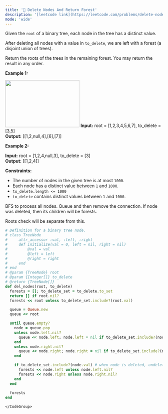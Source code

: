 ```yaml
---
title: '🧀 Delete Nodes And Return Forest'
description: '[leetcode link](https://leetcode.com/problems/delete-nodes-and-return-forest/description/)'
mode: 'wide'
---
```

<Tabs>
  <Tab title="Question" icon="circle-question" iconType="regular">
    <Card>
      <p>Given the <code>root</code> of a binary tree, each node in the tree has a distinct value.</p>  <p>After deleting all nodes with a value in <code>to_delete</code>, we are left with a forest (a disjoint union of trees).</p>  <p>Return the roots of the trees in the remaining forest. You may return the result in any order.</p>   <p><strong class="example">Example 1:</strong></p> <img alt="" src="https://assets.leetcode.com/uploads/2019/07/01/screen-shot-2019-07-01-at-53836-pm.png" style="width: 237px; height: 150px;" />  <strong>Input:</strong> root = [1,2,3,4,5,6,7], to_delete = [3,5] <br/> <strong>Output:</strong> [[1,2,null,4],[6],[7]]   <p><strong class="example">Example 2:</strong></p>   <strong>Input:</strong> root = [1,2,4,null,3], to_delete = [3] <br/> <strong>Output:</strong> [[1,2,4]]    <p><strong>Constraints:</strong></p>  <ul>  <li>The number of nodes in the given tree is at most <code>1000</code>.</li>  <li>Each node has a distinct value between <code>1</code> and <code>1000</code>.</li>  <li><code>to_delete.length &lt;= 1000</code></li>  <li><code>to_delete</code> contains distinct values between <code>1</code> and <code>1000</code>.</li> </ul> 
    </Card>
  </Tab>
  <Tab title="Solution" icon="lightbulb" iconType="regular" >
    <Card>
      BFS to process all nodes. Queue and then remove the connection. If node was deleted, then its children will be forests.

Roots check will be separate from this.
    </Card>
  <Expandable title="code">
    <CodeGroup dropdown>
```ruby title="Delete Nodes And Return Forest" lines
# Definition for a binary tree node.
# class TreeNode
#     attr_accessor :val, :left, :right
#     def initialize(val = 0, left = nil, right = nil)
#         @val = val
#         @left = left
#         @right = right
#     end
# end
# @param {TreeNode} root
# @param {Integer[]} to_delete
# @return {TreeNode[]}
def del_nodes(root, to_delete)
  forests = []; to_delete_set = to_delete.to_set
  return [] if root.nil?
  forests << root unless to_delete_set.include?(root.val)

  queue = Queue.new
  queue << root

  until queue.empty?
    node = queue.pop
    unless node.left.nil?
      queue << node.left; node.left = nil if to_delete_set.include?(node.left.val)
    end
    unless node.right.nil?
      queue << node.right; node.right = nil if to_delete_set.include?(node.right.val)
    end

    if to_delete_set.include?(node.val) # when node is deleted, undeleted children are forest
      forests << node.left unless node.left.nil?
      forests << node.right unless node.right.nil?
    end
  end
  
  forests
end
```
    </CodeGroup>
  </Expandable>
  </Tab>
</Tabs>